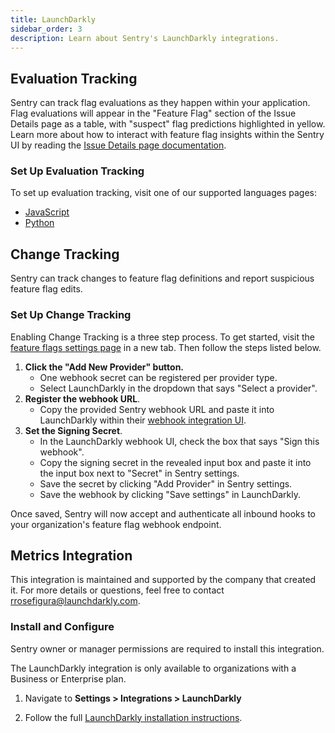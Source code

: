 ```yaml
---
title: LaunchDarkly
sidebar_order: 3
description: Learn about Sentry's LaunchDarkly integrations.
---
```


## Evaluation Tracking

Sentry can track flag evaluations as they happen within your application.  Flag evaluations will appear in the "Feature Flag" section of the Issue Details page as a table, with "suspect" flag predictions highlighted in yellow. Learn more about how to interact with feature flag insights within the Sentry UI by reading the [Issue Details page documentation](/product/issues/issue-details/#feature-flags).

### Set Up Evaluation Tracking

To set up evaluation tracking, visit one of our supported languages pages:
* [JavaScript](/platforms/javascript/configuration/integrations/launchdarkly/)
* [Python](/platforms/python/integrations/feature-flags/launchdarkly/)

## Change Tracking

Sentry can track changes to feature flag definitions and report suspicious feature flag edits.

### Set Up Change Tracking

Enabling Change Tracking is a three step process. To get started, visit the [feature flags settings page](https://sentry.io/orgredirect/organizations/:orgslug/settings/feature-flags/change-tracking/) in a new tab. Then follow the steps listed below.

1. **Click the "Add New Provider" button.**
    - One webhook secret can be registered per provider type.
    - Select LaunchDarkly in the dropdown that says "Select a provider".
2. **Register the webhook URL**.
    - Copy the provided Sentry webhook URL and paste it into LaunchDarkly within their [webhook integration UI](https://app.launchdarkly.com/settings/integrations/webhooks/new).
3. **Set the Signing Secret**.
    - In the LaunchDarkly webhook UI, check the box that says "Sign this webhook".
    - Copy the signing secret in the revealed input box and paste it into the input box next to "Secret" in Sentry settings.
    - Save the secret by clicking "Add Provider" in Sentry settings.
    - Save the webhook by clicking "Save settings" in LaunchDarkly.

Once saved, Sentry will now accept and authenticate all inbound hooks to your organization's feature flag webhook endpoint.

## Metrics Integration

This integration is maintained and supported by the company that created it. For more details or questions, feel free to contact rrosefigura@launchdarkly.com.

### Install and Configure

<Alert>

Sentry owner or manager permissions are required to install this integration.

</Alert>

<Alert>

The LaunchDarkly integration is only available to organizations with a Business or Enterprise plan.

</Alert>

1. Navigate to **Settings > Integrations > LaunchDarkly**

2. Follow the full [LaunchDarkly installation instructions](https://docs.launchdarkly.com/integrations/sentry).
